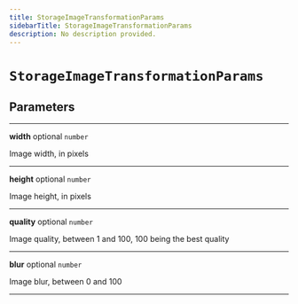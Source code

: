 ```yaml
---
title: StorageImageTransformationParams
sidebarTitle: StorageImageTransformationParams
description: No description provided.
---
```


# `StorageImageTransformationParams`

## Parameters

---

**<span className="parameter-name">width</span>** <span className="optional-status">optional</span> <code>number</code>

Image width, in pixels

---

**<span className="parameter-name">height</span>** <span className="optional-status">optional</span> <code>number</code>

Image height, in pixels

---

**<span className="parameter-name">quality</span>** <span className="optional-status">optional</span> <code>number</code>

Image quality, between 1 and 100, 100 being the best quality

---

**<span className="parameter-name">blur</span>** <span className="optional-status">optional</span> <code>number</code>

Image blur, between 0 and 100

---
